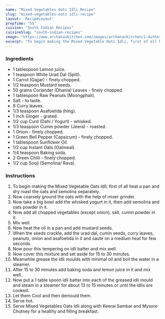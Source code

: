 ---
name: "Mixed Vegetables Oats Idli Recipe"
slug: "mixed-vegetables-oats-idli-recipe"
layout: 'RecipeLayout'
prepTime: "55"
cuisine: "South Indian Recipes"
cuisineSlug: "south-indian-recipes"
image: "https://www.archanaskitchen.com/images/archanaskitchen/1-Author/Roop/Mixed_Vegetables_Oats_Idli.jpg"
excerpt: "To begin making the Mixed Vegetable Oats Idli, first of all heat a pan and dry roast the oats and semolina separately"
---

### Ingredients

- 1 tablespoon Lemon juice.
- 1 teaspoon White Urad Dal (Split).
- 1 Carrot (Gajjar) - finely chopped.
- 1/2 teaspoon Mustard seeds.
- 50 grams Coriander (Dhania) Leaves - finely chopped.
- 1 tablespoon Raw Peanuts (Moongphali).
- Salt - to taste.
- 8 Curry leaves.
- 1/3 teaspoon Asafoetida (hing).
- 1 inch Ginger - grated.
- 1/2 cup Curd (Dahi / Yogurt) - whisked.
- 1/3 teaspoon Cumin powder (Jeera) - roasted.
- 1 Onion - finely chopped.
- 1 Green Bell Pepper (Capsicum) - finely chopped.
- 1 tablespoon Sunflower Oil.
- 1/2 cup Instant Oats (Oatmeal).
- 1/4 teaspoon Baking soda.
- 2 Green Chilli - finely chopped.
- 1/2 cup Sooji (Semolina/ Rava).

### Instructions

1. To begin making the Mixed Vegetable Oats Idli, first of all heat a pan and dry roast the oats and semolina separately.
1. Now coarsely ground the oats with the help of mixer grinder.
1. Now take a big bowl add the whisked yogurt in it, then add semolina and oats powder in it.
1. Now add all chopped vegetables (except onion), salt, cumin powder in it.
1. Mix well.
1. Now heat the oil in a pan and add mustard seeds.
1. When the seeds crackle, add the urad dal, cumin seeds, curry leaves, peanuts, onion and asafoetida in it and saute on a medium heat for few seconds.
1. Now pour this tempering on idli batter and mix well.
1. Now cover this mixture and set aside for 15 to 30 minutes.
1. Meanwhile grease the idli moulds with minimal oil and boil the water in a steamer.
1. After 15 to 30 minutes add baking soda and lemon juice in it and mix well.
1. Now put a 1 table spoon idli batter into each of the greased idli mould and steam in a steamer for about 13 to 15 minutes or until the idlis are cooked.
1. Let them Cool and then demould them.
1. Serve hot.
1. Serve Mixed Vegetables Oats Idli along with Keerai Sambar and Mysore Chutney for a healthy and filling breakfast.
